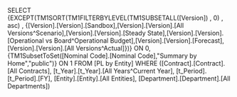 SELECT {EXCEPT(TM1SORT(TM1FILTERBYLEVEL(TM1SUBSETALL([Version]) , 0) , asc) , {[Version].[Version].[Sandbox],[Version].[Version].[All Versions^Scenario],[Version].[Version].[Steady State],[Version].[Version].[Operational vs Board^Operational  Budget],[Version].[Version].[Forecast],[Version].[Version].[All Versions^Actual]})} ON 0, {TM1SubsetToSet([Nominal Code].[Nominal Code],"Summary by Home","public")} ON 1 FROM [PL by Entity] WHERE ([Contract].[Contract].[All Contracts], [t_Year].[t_Year].[All Years^Current Year], [t_Period].[t_Period].[FY], [Entity].[Entity].[All Entities], [Department].[Department].[All Departments])